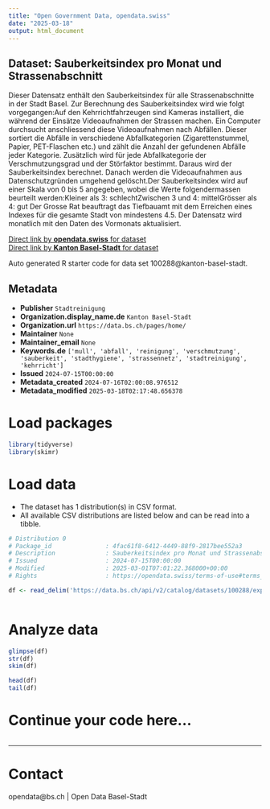 ```yaml
---
title: "Open Government Data, opendata.swiss"
date: "2025-03-18"
output: html_document
---
```


## Dataset: Sauberkeitsindex pro Monat und Strassenabschnitt

Dieser Datensatz enthält den Sauberkeitsindex für alle Strassenabschnitte in der Stadt Basel. Zur Berechnung des Sauberkeitsindex wird wie folgt vorgegangen:Auf den Kehrrichtfahrzeugen sind Kameras installiert, die während der Einsätze Videoaufnahmen der Strassen machen. Ein Computer durchsucht anschliessend diese Videoaufnahmen nach Abfällen. Dieser sortiert die Abfälle in verschiedene Abfallkategorien (Zigarettenstummel, Papier, PET-Flaschen etc.) und zählt die Anzahl der gefundenen Abfälle jeder Kategorie. Zusätzlich wird für jede Abfallkategorie der Verschmutzungsgrad und der Störfaktor bestimmt. Daraus wird der Sauberkeitsindex berechnet. Danach werden die Videoaufnahmen aus Datenschutzgründen umgehend gelöscht.Der Sauberkeitsindex wird auf einer Skala von 0 bis 5 angegeben, wobei die Werte folgendermassen beurteilt werden:Kleiner als 3: schlechtZwischen 3 und 4: mittelGrösser als 4: gut
Der Grosse Rat beauftragt das Tiefbauamt mit dem Erreichen eines Indexes für die gesamte Stadt von mindestens 4.5.
Der Datensatz wird monatlich mit den Daten des Vormonats aktualisiert.

[Direct link by **opendata.swiss** for dataset](https://opendata.swiss/de/dataset/sauberkeitsindex-pro-monat-und-strassenabschnitt)<br>
[Direct link by **Kanton Basel-Stadt** for dataset](https://data.bs.ch/explore/dataset/100288/)

Auto generated R starter code for data set 100288@kanton-basel-stadt.

## Metadata

- **Publisher** `Stadtreinigung`
- **Organization.display_name.de** `Kanton Basel-Stadt`
- **Organization.url** `https://data.bs.ch/pages/home/`
- **Maintainer** `None`
- **Maintainer_email** `None`
- **Keywords.de** `['mull', 'abfall', 'reinigung', 'verschmutzung', 'sauberkeit', 'stadthygiene', 'strassennetz', 'stadtreinigung', 'kehrricht']`
- **Issued** `2024-07-15T00:00:00`
- **Metadata_created** `2024-07-16T02:00:08.976512`
- **Metadata_modified** `2025-03-18T02:17:48.656378`


# Load packages

```r

library(tidyverse)
library(skimr)

```

# Load data

-   The dataset has 1 distribution(s) in CSV format.
-   All available CSV distributions are listed below and can be read into a tibble.

```r

# Distribution 0
# Package_id               : 4fac61f8-6412-4449-88f9-2817bee552a3
# Description              : Sauberkeitsindex pro Monat und Strassenabschnitt (csv)
# Issued                   : 2024-07-15T00:00:00
# Modified                 : 2025-03-01T07:01:22.368000+00:00
# Rights                   : https://opendata.swiss/terms-of-use#terms_by

df <- read_delim('https://data.bs.ch/api/v2/catalog/datasets/100288/exports/csv?use_labels=true')



```

# Analyze data

```r

glimpse(df)
str(df)
skim(df)

head(df)
tail(df)

```

# Continue your code here...

```r

```

------------------------------------------------------------------------

# Contact

opendata@bs.ch | Open Data Basel-Stadt
